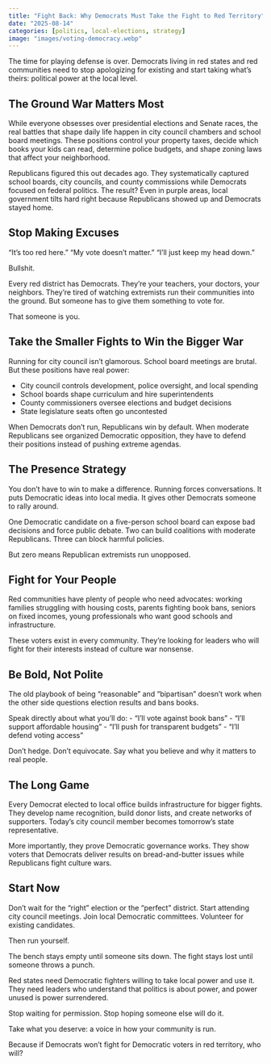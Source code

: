 ```yaml
---
title: "Fight Back: Why Democrats Must Take the Fight to Red Territory"
date: "2025-08-14"
categories: [politics, local-elections, strategy]
image: "images/voting-democracy.webp"
---
```


The time for playing defense is over. Democrats living in red states and red communities need to stop apologizing for existing and start taking what's theirs: political power at the local level.

## The Ground War Matters Most

While everyone obsesses over presidential elections and Senate races, the real battles that shape daily life happen in city council chambers and school board meetings. These positions control your property taxes, decide which books your kids can read, determine police budgets, and shape zoning laws that affect your neighborhood.

Republicans figured this out decades ago. They systematically captured school boards, city councils, and county commissions while Democrats focused on federal politics. The result? Even in purple areas, local government tilts hard right because Republicans showed up and Democrats stayed home.

## Stop Making Excuses

"It's too red here." "My vote doesn't matter." "I'll just keep my head down."

Bullshit.

Every red district has Democrats. They're your teachers, your doctors, your neighbors. They're tired of watching extremists run their communities into the ground. But someone has to give them something to vote for.

That someone is you.

## Take the Smaller Fights to Win the Bigger War

Running for city council isn't glamorous. School board meetings are brutal. But these positions have real power:

- City council controls development, police oversight, and local spending
- School boards shape curriculum and hire superintendents
- County commissioners oversee elections and budget decisions
- State legislature seats often go uncontested

When Democrats don't run, Republicans win by default. When moderate Republicans see organized Democratic opposition, they have to defend their positions instead of pushing extreme agendas.

## The Presence Strategy

You don't have to win to make a difference. Running forces conversations. It puts Democratic ideas into local media. It gives other Democrats someone to rally around.

One Democratic candidate on a five-person school board can expose bad decisions and force public debate. Two can build coalitions with moderate Republicans. Three can block harmful policies.

But zero means Republican extremists run unopposed.

## Fight for Your People

Red communities have plenty of people who need advocates: working families struggling with housing costs, parents fighting book bans, seniors on fixed incomes, young professionals who want good schools and infrastructure.

These voters exist in every community. They're looking for leaders who will fight for their interests instead of culture war nonsense.

## Be Bold, Not Polite

The old playbook of being "reasonable" and "bipartisan" doesn't work when the other side questions election results and bans books. 

Speak directly about what you'll do:
- "I'll vote against book bans"
- "I'll support affordable housing"
- "I'll push for transparent budgets"
- "I'll defend voting access"

Don't hedge. Don't equivocate. Say what you believe and why it matters to real people.

## The Long Game

Every Democrat elected to local office builds infrastructure for bigger fights. They develop name recognition, build donor lists, and create networks of supporters. Today's city council member becomes tomorrow's state representative.

More importantly, they prove Democratic governance works. They show voters that Democrats deliver results on bread-and-butter issues while Republicans fight culture wars.

## Start Now

Don't wait for the "right" election or the "perfect" district. Start attending city council meetings. Join local Democratic committees. Volunteer for existing candidates.

Then run yourself.

The bench stays empty until someone sits down. The fight stays lost until someone throws a punch.

Red states need Democratic fighters willing to take local power and use it. They need leaders who understand that politics is about power, and power unused is power surrendered.

Stop waiting for permission. Stop hoping someone else will do it. 

Take what you deserve: a voice in how your community is run.

Because if Democrats won't fight for Democratic voters in red territory, who will?